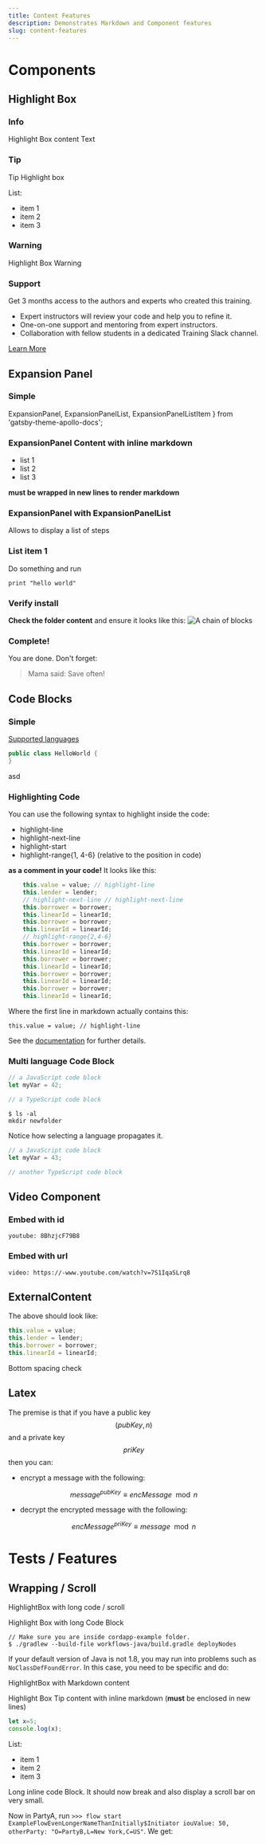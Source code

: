 ```yaml
---
title: Content Features
description: Demonstrates Markdown and Component features
slug: content-features
---
```


# Components

## Highlight Box


### Info

<HighlightBox type="info">

Highlight Box content Text

</HighlightBox>


### Tip

<HighlightBox type="tip">

Tip Highlight box

List:
* item 1
* item 2
* item 3

</HighlightBox>


### Warning

<HighlightBox type="warn">

Highlight Box Warning


</HighlightBox>


### Support

<HighlightBox type="support">

Get 3 months access to the authors and experts who created this training.

* Expert instructors will review your code and help you to refine it.
* One-on-one support and mentoring from expert instructors.
* Collaboration with fellow students in a dedicated Training Slack channel.

<div class="cta-wrapper">
<a href="/in-closing/get-paid-support/" class="cta-button">Learn More</a>
</div>

</HighlightBox>


## Expansion Panel

### Simple

  ExpansionPanel,
  ExpansionPanelList,
  ExpansionPanelListItem
} from 'gatsby-theme-apollo-docs';

<ExpansionPanel title="Expansion Panel Component Title">

### ExpansionPanel Content with inline markdown
* list 1
* list 2
* list 3


**must be wrapped in new lines to render markdown**

</ExpansionPanel>

### ExpansionPanel with ExpansionPanelList
Allows to display a list of steps

<ExpansionPanel title="How to use the ExpansionPanel component">

<ExpansionPanelList>
<ExpansionPanelListItem number="1">

### List item 1

Do something and run
```
print "hello world"
```

</ExpansionPanelListItem>
<ExpansionPanelListItem number="2">

### Verify install
**Check the folder content** and ensure it looks like this:
![A chain of blocks](01-blockchain/images/blockchainintro.png)

</ExpansionPanelListItem>
<ExpansionPanelListItem number="check">

### Complete!
You are done. Don't forget:
> Mama said: Save often!

</ExpansionPanelListItem>
</ExpansionPanelList>

</ExpansionPanel>

## Code Blocks

### Simple
[Supported languages](https://prismjs.com/#supported-languages)

```java
public class HelloWorld {
}
```

asd

### Highlighting Code

You can use the following syntax to highlight inside the code:
* highlight-line
* highlight-next-line
* highlight-start
* highlight-range{1, 4-6} (relative to the position in code)

**as a comment in your code!** It looks like this:

```js
	this.value = value; // highlight-line
	this.lender = lender;
	// highlight-next-line // highlight-next-line
	this.borrower = borrower;
	this.linearId = linearId;
	this.borrower = borrower;
	this.linearId = linearId;
	// highlight-range{2,4-6}
	this.borrower = borrower;
	this.linearId = linearId;
	this.borrower = borrower;
	this.linearId = linearId;
	this.borrower = borrower;
	this.linearId = linearId;
	this.borrower = borrower;
	this.linearId = linearId;
```

Where the first line in markdown actually contains this:

`this.value = value; // highlight-line`

See the [documentation](https://www.gatsbyjs.org/packages/gatsby-remark-prismjs/#line-highlighting) for further details.

### Multi language Code Block


<MultiCodeBlock>

```js
// a JavaScript code block
let myVar = 42;
```

```ts
// a TypeScript code block
```

```shell
$ ls -al
mkdir newfolder
```

</MultiCodeBlock>

Notice how selecting a language propagates it.

<MultiCodeBlock>

```js
// a JavaScript code block
let myVar = 43;
```

```ts
// another TypeScript code block
```

</MultiCodeBlock>

## Video Component

### Embed with id

`youtube: 8BhzjcF79B8`

### Embed with url

`video: https://-www.youtube.com/watch?v=7S1IqaSLrq8`


## ExternalContent


<ExternalContent
    url="https://raw.githubusercontent.com/corda/samples/2f110c0085b8a9f59d3ceba779604ed2798d46af/cordapp-example/contracts-java/src/main/java/com/example/state/IOUState.java"
    lineStart="40"
    lineEnd="43"
    language="javascript" />

The above should look like:

```javascript
this.value = value;
this.lender = lender;
this.borrower = borrower;
this.linearId = linearId;
```

Bottom spacing check

## Latex

The premise is that if you have a public key $$(pubKey,n)$$ and a private key $$priKey$$ then you can:

* encrypt a message with the following:

$$message ^{pubKey} \equiv encMessage \mod n$$

* decrypt the encrypted message with the following:

$$encMessage ^{priKey} \equiv  message \mod n$$


# Tests / Features

## Wrapping / Scroll

HighlightBox with long code / scroll

<HighlightBox type="info">

Highlight Box with long Code Block

```shell
// Make sure you are inside cordapp-example folder.
$ ./gradlew --build-file workflows-java/build.gradle deployNodes
```

If your default version of Java is not 1.8, you may run into problems such as `NoClassDefFoundError`. In this case, you need to be specific and do:

</HighlightBox>

HighlightBox with Markdown content

<HighlightBox type="tip">

Highlight Box Tip content with inline markdown (**must** be enclosed in new lines)

```javascript
let x=5;
console.log(x);
```

List:
* item 1
* item 2
* item 3

</HighlightBox>

Long inline code Block. It should now break and also display a scroll bar on very small.

Now in PartyA, run `>>> flow start ExampleFlowEvenLongerNameThanInitially$Initiator iouValue: 50, otherParty: "O=PartyB,L=New York,C=US"`. We get: